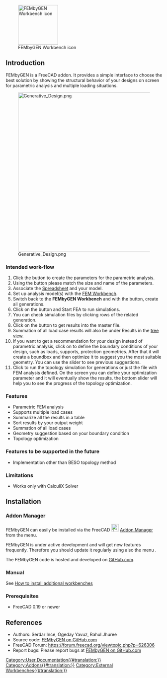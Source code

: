 <languages/>

[[File:FEMbyGEN.svg|thumb|128px|FEMbyGEN Workbench icon]]

{{TOCright}}

== Introduction ==

FEMbyGEN is a FreeCAD addon. It provides a simple interface to choose the best solution by showing the structural behavior of your designs on screen for parametric analysis and multiple loading situations.  

[[File:Generative Design.png|512px]]

=== Intended work-flow ===

# Click the {{Button|Initiate}} button to create the parameters for the parametric analysis.
# Using the {{Button|Alias}} button please match the size and name of the parameters.
# Associate the [[Spreadsheet_Workbench|Spreadsheet]] and your model.
# Set up analysis model(s) with the [[FEM_Workbench|FEM Workbench]].
# Switch back to the '''FEMbyGEN Workbench''' and with the {{Button|Generate}} button, create all generations.
# Click on the {{Button|FEA}} button and Start FEA to run simulations.
# You can check simulation files by clicking rows of the related generation.
# Click on the {{Button|Results}} button to get results into the master file.
# Summation of all load case results will also be under Results in the [[Tree_view|tree view]].
# If you want to get a recommendation for your design instead of parametric analysis, click on {{Button|CreatGeo}} to define the boundary conditions of your design, such as loads, supports, protection geometries. After that it will create a boundbox and then optimize it to suggest you the most suitable geometry. You can use the slider to see previous suggestions.
# Click {{Button|Topology}} to run the topology simulation for generations or just the file with FEM analysis defined. On the screen you can define your optimization parameter and it will eventually show the results. the bottom slider will help you to see the progress of the topology optimization.

=== Features ===

* Parametric FEM analysis
* Supports multiple load cases
* Summarize all the results in a table
* Sort results by your output weight
* Summation of all load cases
* Geometry suggestion based on your boundary condition
* Topology optimization

=== Features to be supported in the future ===

* Implementation other than BESO topology method

=== Limitations ===

* Works only with CalculiX Solver

== Installation ==

=== Addon Manager ===

FEMbyGEN can easily be installed via the FreeCAD [[Image:AddonManager.svg|24px]] [[Std_AddonMgr|Addon Manager]] from the {{MenuCommand|Tools → Addon manager}} menu.

FEMbyGEN is under active development and will get new features frequently. Therefore you should update it regularly using also the menu {{MenuCommand|Tools → Addon manager}}.

The FEMbyGEN code is hosted and developed on [https://github.com/Serince/FEMbyGEN GitHub.com].

=== Manual ===

See [[How_to_install_additional_workbenches|How to install additional workbenches]]

=== Prerequisites ===

* FreeCAD 0.19 or newer

== References ==

* Authors: Serdar Ince, Ögeday Yavuz, Rahul Jhuree
* Source code: [https://github.com/Serince/FEMbyGEN FEMbyGEN on GitHub.com]
* FreeCAD Forum: https://forum.freecad.org/viewtopic.php?p=626306
* Report bugs: Please report bugs at [https://github.com/Serince/FEMbyGEN/issues FEMbyGEN on GitHub.com]


[[Category:User Documentation{{#translation:}}]]
[[Category:Addons{{#translation:}}]]
[[Category:External Workbenches{{#translation:}}]]